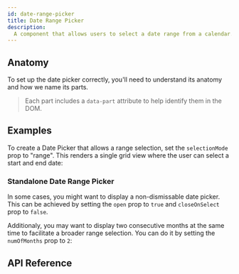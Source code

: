 ```yaml
---
id: date-range-picker
title: Date Range Picker
description:
  A component that allows users to select a date range from a calendar.
---
```



<ComponentPreview />

## Anatomy

To set up the date picker correctly, you'll need to understand its anatomy and
how we name its parts.

> Each part includes a `data-part` attribute to help identify them in the DOM.

<Anatomy id="date-picker" />

## Examples

To create a Date Picker that allows a range selection, set the `selectionMode`
prop to "range". This renders a single grid view where the user can select a
start and end date:

<Story id="Basic" />

### Standalone Date Range Picker

In some cases, you might want to display a non-dismissable date picker. This can
be achieved by setting the `open` prop to `true` and `closeOnSelect` prop to
`false`.

Additionaly, you may want to display two consecutive months at the same time to
facilitate a broader range selection. You can do it by setting the `numOfMonths`
prop to `2`:

<Story id="Standalone" />

## API Reference

<ComponentTypes />

